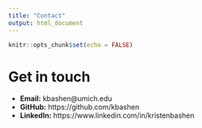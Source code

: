 ```yaml
---
title: "Contact"
output: html_document
---
```


```r
knitr::opts_chunk$set(echo = FALSE)
```

# Get in touch

- **Email:** kbashen@umich.edu  
- **GitHub:** https://github.com/kbashen 
- **LinkedIn:** https://www.linkedin.com/in/kristenbashen
